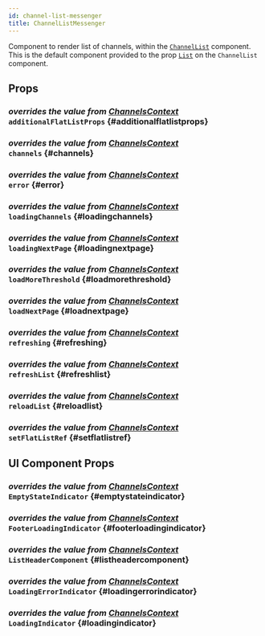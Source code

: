 ```yaml
---
id: channel-list-messenger
title: ChannelListMessenger
---
```




Component to render list of channels, within the [`ChannelList`](../../channel-list) component.
This is the default component provided to the prop [`List`](../../channel-list#list) on the `ChannelList` component.

## Props

### <div class="label description">_overrides the value from [ChannelsContext](../../../state-and-offline-support/contexts/channels-context#additionalflatlistprops)_</div> `additionalFlatListProps` {#additionalflatlistprops}

<AdditionalFlatListProps />

### <div class="label description">_overrides the value from [ChannelsContext](../../../state-and-offline-support/contexts/channels-context#channels)_</div> `channels` {#channels}

<Channels />

### <div class="label description">_overrides the value from [ChannelsContext](../../../state-and-offline-support/contexts/channels-context#error)_</div> `error` {#error}

<Error />

### <div class="label description">_overrides the value from [ChannelsContext](../../../state-and-offline-support/contexts/channels-context#loadingchannels)_</div> `loadingChannels` {#loadingchannels}

<LoadingChannels />

### <div class="label description">_overrides the value from [ChannelsContext](../../../state-and-offline-support/contexts/channels-context#loadingnextpage)_</div> `loadingNextPage` {#loadingnextpage}

<LoadingNextPage />

### <div class="label description">_overrides the value from [ChannelsContext](../../../state-and-offline-support/contexts/channels-context#loadmorethreshold)_</div> `loadMoreThreshold` {#loadmorethreshold}

<LoadMoreThreshold />

### <div class="label description">_overrides the value from [ChannelsContext](../../../state-and-offline-support/contexts/channels-context#loadnextpage)_</div> `loadNextPage` {#loadnextpage}

<LoadNextPage />

### <div class="label description">_overrides the value from [ChannelsContext](../../../state-and-offline-support/contexts/channels-context#refreshing)_</div> `refreshing` {#refreshing}

<Refreshing />

### <div class="label description">_overrides the value from [ChannelsContext](../../../state-and-offline-support/contexts/channels-context#refreshlist)_</div> `refreshList` {#refreshlist}

<RefreshList />

### <div class="label description">_overrides the value from [ChannelsContext](../../../state-and-offline-support/contexts/channels-context#reloadlist)_</div> `reloadList` {#reloadlist}

<ReloadList />

### <div class="label description">_overrides the value from [ChannelsContext](../../../state-and-offline-support/contexts/channels-context#setflatlistref)_</div> `setFlatListRef` {#setflatlistref}

<SetFlatListRef />

## UI Component Props

### <div class="label description">_overrides the value from [ChannelsContext](../../../state-and-offline-support/contexts/channels-context#emptystateindicator)_</div> `EmptyStateIndicator` {#emptystateindicator}

<EmptyStateIndicator />

### <div class="label description">_overrides the value from [ChannelsContext](../../../state-and-offline-support/contexts/channels-context#footerloadingindicator)_</div> `FooterLoadingIndicator` {#footerloadingindicator}

<FooterLoadingIndicator />

### <div class="label description">_overrides the value from [ChannelsContext](../../../state-and-offline-support/contexts/channels-context#listheadercomponent)_</div> `ListHeaderComponent` {#listheadercomponent}

<ListHeaderComponent />

### <div class="label description">_overrides the value from [ChannelsContext](../../../state-and-offline-support/contexts/channels-context#loadingerrorindicator)_</div> `LoadingErrorIndicator` {#loadingerrorindicator}

<LoadingErrorIndicator />

### <div class="label description">_overrides the value from [ChannelsContext](../../../state-and-offline-support/contexts/channels-context#loadingindicator)_</div> `LoadingIndicator` {#loadingindicator}

<LoadingIndicator />
